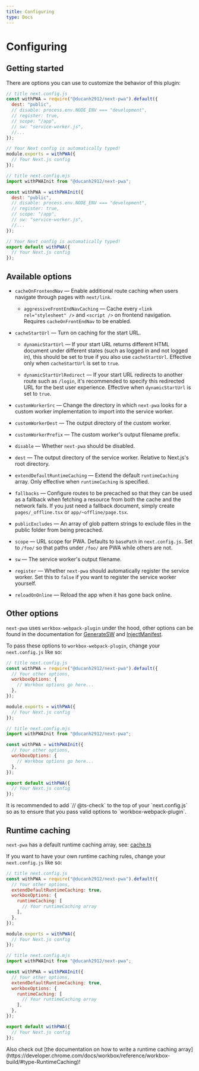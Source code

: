 ```yaml
---
title: Configuring
type: Docs
---
```


# Configuring

## Getting started

There are options you can use to customize the behavior of this plugin:

<Tabs>

```js
// title next.config.js
const withPWA = require("@ducanh2912/next-pwa").default({
  dest: "public",
  // disable: process.env.NODE_ENV === "development",
  // register: true,
  // scope: "/app",
  // sw: "service-worker.js",
  //...
});

// Your Next config is automatically typed!
module.exports = withPWA({
  // Your Next.js config
});
```

```js
// title next.config.mjs
import withPWAInit from "@ducanh2912/next-pwa";

const withPWA = withPWAInit({
  dest: "public",
  // disable: process.env.NODE_ENV === "development",
  // register: true,
  // scope: "/app",
  // sw: "service-worker.js",
  //...
});

// Your Next config is automatically typed!
export default withPWA({
  // Your Next.js config
});
```

</Tabs>

## Available options

- `cacheOnFrontendNav` — Enable additional route caching when users navigate through pages with `next/link`.

  - `aggressiveFrontEndNavCaching` — Cache every `<link rel="stylesheet" />` and `<script />` on frontend navigation. Requires `cacheOnFrontEndNav` to be enabled.

- `cacheStartUrl` — Turn on caching for the start URL.

  - `dynamicStartUrl` — If your start URL returns different HTML document under different states (such as logged in and not logged in), this
    should be set to true if you also use `cacheStartUrl`. Effective only when `cacheStartUrl` is set to `true`.

  - `dynamicStartUrlRedirect` — If your start URL redirects to another route such as `/login`, it's recommended to specify this redirected URL for the best
    user experience. Effective when `dynamicStartUrl` is set to `true`.

- `customWorkerSrc` — Change the directory in which `next-pwa` looks for a custom worker implementation to import into the service worker.

- `customWorkerDest` — The output directory of the custom worker.

- `customWorkerPrefix` — The custom worker's output filename prefix.

- `disable` — Whether `next-pwa` should be disabled.

- `dest` — The output directory of the service worker. Relative to Next.js's root directory.

- `extendDefaultRuntimeCaching` — Extend the default `runtimeCaching` array. Only effective when `runtimeCaching` is specified.

- `fallbacks` — Configure routes to be precached so that they can be used as a fallback when fetching a resource from both the cache and the network fails.
  If you just need a fallback document, simply create `pages/_offline.tsx` or `app/~offline/page.tsx`.

- `publicExcludes` — An array of glob pattern strings to exclude files in the public folder from being precached.

- `scope` — URL scope for PWA. Defaults to `basePath` in `next.config.js`. Set to `/foo/` so that paths under `/foo/` are PWA while others are not.

- `sw` — The service worker's output filename.

- `register` — Whether `next-pwa` should automatically register the service worker. Set this to `false` if you want to register the service worker yourself.

- `reloadOnOnline` — Reload the app when it has gone back online.

## Other options

`next-pwa` uses `workbox-webpack-plugin` under the hood, other options can be found in the documentation for [GenerateSW](https://developer.chrome.com/docs/workbox/modules/workbox-webpack-plugin/#generatesw-plugin) and
[InjectManifest](https://developer.chrome.com/docs/workbox/modules/workbox-webpack-plugin/#injectmanifest-plugin).

To pass these options to `workbox-webpack-plugin`, change your `next.config.js` like so:

<Tabs>

```js
// title next.config.js
const withPWA = require("@ducanh2912/next-pwa").default({
  // Your other options,
  workboxOptions: {
    // Workbox options go here...
  },
});

module.exports = withPWA({
  // Your Next.js config
});
```

```js
// title next.config.mjs
import withPWAInit from "@ducanh2912/next-pwa";

const withPWA = withPWAInit({
  // Your other options,
  workboxOptions: {
    // Workbox options go here...
  },
});

export default withPWA({
  // Your Next.js config
});
```

</Tabs>

<Callout>
  It is recommended to add `// @ts-check` to the top of your `next.config.js` so
  as to ensure that you pass valid options to `workbox-webpack-plugin`.
</Callout>

## Runtime caching

`next-pwa` has a default runtime caching array, see: [cache.ts](https://gitlab.com/serwist/next-pwa/tree/master/packages/next-pwa/src/cache.ts)

If you want to have your own runtime caching rules, change your `next.config.js` like so:

<Tabs>

```js
// title next.config.js
const withPWA = require("@ducanh2912/next-pwa").default({
  // Your other options,
  extendDefaultRuntimeCaching: true,
  workboxOptions: {
    runtimeCaching: [
      // Your runtimeCaching array
    ],
  },
});

module.exports = withPWA({
  // Your Next.js config
});
```

```js
// title next.config.mjs
import withPWAInit from "@ducanh2912/next-pwa";

const withPWA = withPWAInit({
  // Your other options,
  extendDefaultRuntimeCaching: true,
  workboxOptions: {
    runtimeCaching: [
      // Your runtimeCaching array
    ],
  },
});

export default withPWA({
  // Your Next.js config
});
```

</Tabs>

<Callout>
  Also check out [the documentation on how to write a runtime caching
  array](https://developer.chrome.com/docs/workbox/reference/workbox-build/#type-RuntimeCaching)!
</Callout>
